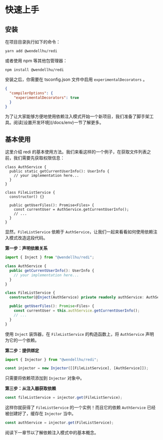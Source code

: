 
# 快速上手

## 安装

在项目目录执行如下的命令：

```shell
yarn add @wendellhu/redi
```

或者使用 npm 等其他包管理器：

```shell
npm install @wendellhu/redi
```

安装之后，你需要在 tsconfig.json 文件中启用 `experimentalDecorators` 。

```json highlight=3
{
  "compilerOptions": {
    "experimentalDecorators": true
  }
}
```

<Callout>
  为了让大家能够方便地使用依赖注入模式开始一个新项目，我们准备了脚手架工具。阅读[设置开发环境](/docs/env)一节了解更多。
</Callout>

## 基本使用

这里介绍 redi 的基本使用方法。我们来看这样的一个例子，在获取文件列表之前，我们需要先获取权限信息：

```tsx
class AuthService {
  public static getCurrentUserInfo(): UserInfo {
    // your implementation here...
  }
}

class FileListService {
  constructor() {}

  public getUserFiles(): Promise<Files> {
    const currentUser = AuthService.getCurrentUserInfo();
    // ...
  }
}
```

显然，`FileListService` 依赖于 `AuthService`，让我们一起来看看如何使用依赖注入模式改造这段代码。

**第一步：声明依赖关系**

```typescript highlight=1,4,10,13
import { Inject } from "@wendellhu/redi";

class AuthService {
  public getCurrentUserInfo(): UserInfo {
    // your implementation here...
  }
}

class FileListService {
  constructor(@Inject(AuthService) private readonly authService: AuthService) {}

  public getUserFiles(): Promise<Files> {
    const currentUser = this.authService.getCurrentUserInfo();
    // ...
  }
}
```

使用 `Inject` 装饰器，在 `FileListService` 的构造函数上，将 `AuthService` 声明为它的一个依赖。

**第二步：提供绑定**

```typescript
import { Injector } from "@wendellhu/redi";

const injector = new Injector([[FileListService], [AuthService]]);
```

只需要将依赖项添加到 `Injector` 对象中。

**第三步：从注入器获取依赖**

```typescript
const fileListService = injector.get(FileListService);
```

这样你就获得了 `FileListService` 的一个实例！而且它的依赖 `AuthService` 已经被创建好了，缓存在 `Injector` 当中。

```typescript
const authService = injector.get(FileListService);
```

阅读下一章节以了解依赖注入模式中的基本概念。
